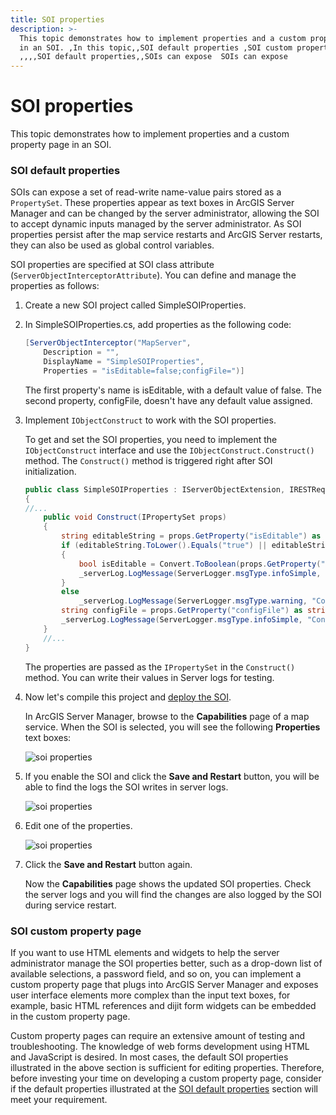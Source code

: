 ```yaml
---
title: SOI properties
description: >-
  This topic demonstrates how to implement properties and a custom property page
  in an SOI. ,In this topic,,SOI default properties ,SOI custom property page
  ,,,,SOI default properties,,SOIs can expose  SOIs can expose
---
```


# SOI properties

This topic demonstrates how to implement properties and a custom property page in an SOI.

### SOI default properties

SOIs can expose a set of read-write name-value pairs stored as a `PropertySet`. These properties appear as text boxes in ArcGIS Server Manager and can be changed by the server administrator, allowing the SOI to accept dynamic inputs managed by the server administrator. As SOI properties persist after the map service restarts and ArcGIS Server restarts, they can also be used as global control variables.  

SOI properties are specified at SOI class attribute (`ServerObjectInterceptorAttribute`). You can define and manage the properties as follows:  

1.  Create a new SOI project called SimpleSOIProperties.  

2.  In SimpleSOIProperties.cs, add properties as the following code:

    ```cs
	[ServerObjectInterceptor("MapServer", 
        Description = "", 
        DisplayName = "SimpleSOIProperties", 
        Properties = "isEditable=false;configFile=")] 
    ```

    The first property's name is isEditable, with a default value of false. The second property, configFile, doesn't have any default value assigned.  

3.  Implement `IObjectConstruct` to work with the SOI properties.  

    To get and set the SOI properties, you need to implement the `IObjectConstruct` interface and use the `IObjectConstruct.Construct()` method. The `Construct()` method is triggered right after SOI initialization.

    ```cs
	public class SimpleSOIProperties : IServerObjectExtension, IRESTRequestHandler, IWebRequestHandler, IRequestHandler, IObjectConstruct 
    { 
    //... 
        public void Construct(IPropertySet props) 
        { 
            string editableString = props.GetProperty("isEditable") as string; 
            if (editableString.ToLower().Equals("true") || editableString.ToLower().Equals("false")) 
            { 
                bool isEditable = Convert.ToBoolean(props.GetProperty("isEditable")); 
                _serverLog.LogMessage(ServerLogger.msgType.infoSimple, "Construct()", 200, "Editable: " + isEditable.ToString()); 
            } 
            else 
                _serverLog.LogMessage(ServerLogger.msgType.warning, "Construct()", 200, "Editable property is invalid."); 
            string configFile = props.GetProperty("configFile") as string; 
            _serverLog.LogMessage(ServerLogger.msgType.infoSimple, "Construct()", 200, "Config File: " + configFile); 
        } 
        //... 
    }
    ```

    The properties are passed as the `IPropertySet` in the `Construct()` method. You can write their values in Server logs for testing.  

4.  Now let's compile this project and [deploy the SOI](../deploy-extensions-net/).  

    In ArcGIS Server Manager, browse to the **Capabilities** page of a map service. When the SOI is selected, you will see the following **Properties** text boxes:  

    ![](./bitmaps/soiprops1.png "soi properties")

5.  If you enable the SOI and click the **Save and Restart** button, you will be able to find the logs the SOI writes in server logs.  

    ![](./bitmaps/soiprops2.png "soi properties")

6.  Edit one of the properties.  

    ![](./bitmaps/soiprops3.png "soi properties")

7.  Click the **Save and Restart** button again.  

    Now the **Capabilities** page shows the updated SOI properties. Check the server logs and you will find the changes are also logged by the SOI during service restart.  

### SOI custom property page

If you want to use HTML elements and widgets to help the server administrator manage the SOI properties better, such as a drop-down list of available selections, a password field, and so on, you can implement a custom property page that plugs into ArcGIS Server Manager and exposes user interface elements more complex than the input text boxes, for example, basic HTML references and dijit form widgets can be embedded in the custom property page.  

Custom property pages can require an extensive amount of testing and troubleshooting. The knowledge of web forms development using HTML and JavaScript is desired. In most cases, the default SOI properties illustrated in the above section is sufficient for editing properties. Therefore, before investing your time on developing a custom property page, consider if the default properties illustrated at the [SOI default properties](#soi-default-properties) section will meet your requirement.  
